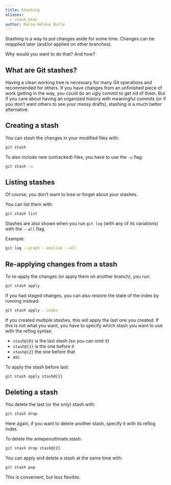 ```yaml
---
title: Stashing
aliases:
  - stash.html
author: Marie-Hélène Burle
---
```


:::{.def}

Stashing is a way to put changes aside for some time. Changes can be reapplied later (and/or applied on other branches).

Why would you want to do that? And how?

:::

## What are Git stashes?

Having a clean working tree is necessary for many Git operations and recommended for others. If you have changes from an unfinished piece of work getting in the way, you could do an ugly commit to get rid of them. But if you care about having an organized history with meaningful commits (or if you don't want others to see your messy drafts), stashing is a much better alternative.

## Creating a stash

You can stash the changes in your modified files with:

```.bash
git stash
```

To also include new (untracked) files, you have to use the `-u` flag:

```.bash
git stash -u
```

## Listing stashes

Of course, you don't want to lose or forget about your stashes.

You can list them with:

```.bash
git stash list
```

Stashes are also shown when you run `git log` (with any of its variations) with the `--all` flag.

:::{.example}

Example:

:::

```.bash
git log --graph --oneline --all
```

## Re-applying changes from a stash

To re-apply the changes (or apply them on another branch), you run:

```.bash
git stash apply
```

If you had staged changes, you can also restore the state of the index by running instead:

```.bash
git stash apply --index
```

If you created multiple stashes, this will apply the last one you created. If this is not what you want, you have to specify which stash you want to use with the reflog syntax:

- `stash@{0}` is the last stash (so you can omit it) \
- `stash@{1}` is the one before it \
- `stash@{2}` the one before that \
- etc.

:::{.example}

To apply the stash before last:

:::

```.bash
git stash apply stash@{1}
```

## Deleting a stash

You delete the last (or the only) stash with:

```.bash
git stash drop
```

Here again, if you want to delete another stash, specify it with its reflog index.

:::{.example}

To delete the antepenultimate stash:

:::

```.bash
git stash drop stash@{2}
```

You can apply and delete a stash at the same time with:

```.bash
git stash pop
```

This is convenient, but less flexible.
